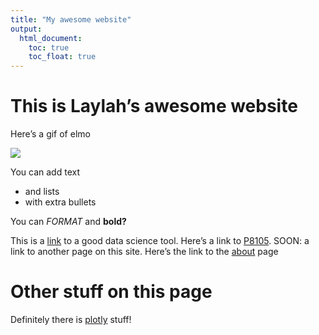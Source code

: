 ```yaml
---
title: "My awesome website"
output: 
  html_document:
    toc: true
    toc_float: true
---
```


# This is Laylah's awesome website

Here's a gif of elmo

![](https://media.giphy.com/media/drXGoW1iudhKw/giphy.gif)


You can add text

* and lists
* with extra bullets

You can *FORMAT* and **bold?**


This is a [link](https://www.google.com/) to a good data science tool. Here's a link to [P8105](https://p8105.com). SOON: a link to another page on this site. Here's the link to the [about](about.html) page

# Other stuff on this page

Definitely there is [plotly](plotly.html) stuff!


